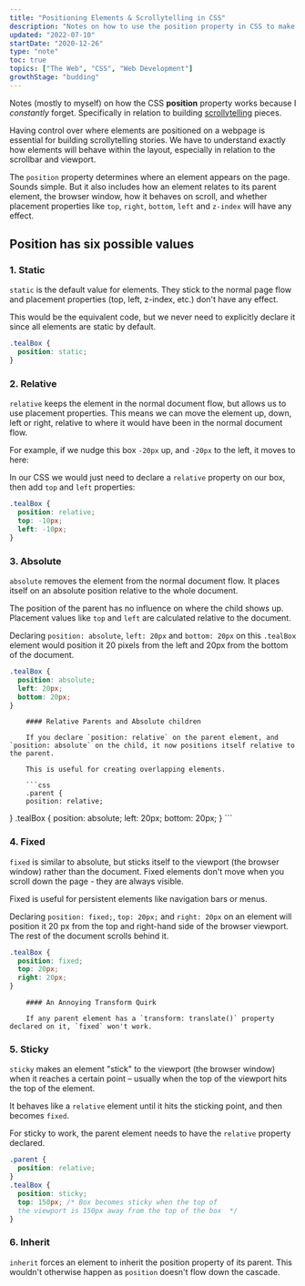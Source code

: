 ```yaml
---
title: "Positioning Elements & Scrollytelling in CSS"
description: "Notes on how to use the position property in CSS to make scrollytelling stories"
updated: "2022-07-10"
startDate: "2020-12-26"
type: "note"
toc: true
topics: ["The Web", "CSS", "Web Development"]
growthStage: "budding"
---
```


Notes (mostly to myself) on how the CSS <b>position</b> property works because I <i>constantly</i> forget. Specifically in relation to building [scrollytelling](https://medium.com/nightingale/from-storytelling-to-scrollytelling-a-short-introduction-and-beyond-fbda32066964) pieces.

Having control over where elements are positioned on a webpage is essential for building scrollytelling stories. We have to understand exactly how elements will behave within the layout, especially in relation to the scrollbar and viewport.

The `position` property determines where an element appears on the page. Sounds simple. But it also includes how an element relates to its parent element, the browser window, how it behaves on scroll, and whether placement properties like `top`, `right`, `bottom`, `left` and `z-index` will have any effect.

## Position has six possible values

### 1. Static

`static` is the default value for elements. They stick to the normal page flow and placement properties (top, left, z-index, etc.) don't have any effect.

<StaticCSSPosition />

This would be the equivalent code, but we never need to explicitly declare it since all elements are static by default.

```css
.tealBox {
  position: static;
}
```

<Spacer />

### 2. Relative

`relative` keeps the element in the normal document flow, but allows us to use placement properties. This means we can move the element up, down, left or right, relative to where it would have been in the normal document flow.

For example, if we nudge this box `-20px` up, and `-20px` to the left, it moves to here:

<RelativeCSSPosition />

<Spacer size = "small" />

In our CSS we would just need to declare a `relative` property on our box, then add `top` and `left` properties:

```css
.tealBox {
  position: relative;
  top: -10px;
  left: -10px;
}
```

<Spacer />

### 3. Absolute

`absolute` removes the element from the normal document flow. It places itself on an absolute position relative to the whole document.

The position of the parent has no influence on where the child shows up. Placement values like `top` and `left` are calculated relative to the document.

Declaring `position: absolute`, `left: 20px` and `bottom: 20px` on this `.tealBox` element would position it 20 pixels from the left and 20px from the bottom of the document.

<AbsoluteCSSPosition />

```css
.tealBox {
  position: absolute;
  left: 20px;
  bottom: 20px;
}
```

<Spacer size = "small" />

<SimpleCard alignLeft >

		#### Relative Parents and Absolute children

		If you declare `position: relative` on the parent element, and `position: absolute` on the child, it now positions itself relative to the parent.

		This is useful for creating overlapping elements.

		```css
		.parent {
		position: relative;
}
		.tealBox {
		position: absolute;
		left: 20px;
		bottom: 20px;
}
		```

</SimpleCard >

<Spacer />

### 4. Fixed

`fixed` is similar to absolute, but sticks itself to the viewport (the browser window) rather than the document. Fixed elements don't move when you scroll down the page - they are always visible.

Fixed is useful for persistent elements like navigation bars or menus.

Declaring `position: fixed;`, `top: 20px;` and `right: 20px` on an element will position it 20 px from the top and right-hand side of the browser viewport. The rest of the document scrolls behind it.

<FixedCSSPosition />

```css
.tealBox {
  position: fixed;
  top: 20px;
  right: 20px;
}
```

<Alert >

		#### An Annoying Transform Quirk

		If any parent element has a `transform: translate()` property declared on it, `fixed` won't work.

</Alert >

### 5. Sticky

`sticky` makes an element "stick" to the viewport (the browser window) when it reaches a certain point – usually when the top of the viewport hits the top of the element.

It behaves like a `relative` element until it hits the sticking point, and then becomes `fixed`.

<StickyPosition />

For sticky to work, the parent element needs to have the `relative` property declared.

```css
.parent {
  position: relative;
}
.tealBox {
  position: sticky;
  top: 150px; /* Box becomes sticky when the top of
  the viewport is 150px away from the top of the box  */
}
```

<Spacer />

### 6. Inherit

`inherit` forces an element to inherit the position property of its parent. This wouldn't otherwise happen as `position` doesn't flow down the cascade.

<References >
		<ReferencesLink
				title = "Position: CSS Tricks Almanac"
				href = "https://css-tricks.com/almanac/properties/p/position/"
				author = "Chris Coyier"
		/>
		<ReferencesLink
				title = "Advanced Positioning Tutorial"
				href = "https://www.internetingishard.com/html-and-css/advanced-positioning/"
				author = "Internetting is Hard"
		/>
		<ReferencesLink
				title = "Easier Scrollytelling with Position Sticky"
				href = "https://pudding.cool/process/scrollytelling-sticky/"
				author = "The Pudding"
		/>
</References >
